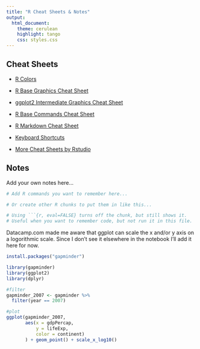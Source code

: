 ```yaml
---
title: "R Cheat Sheets & Notes"
output: 
  html_document: 
    theme: cerulean
    highlight: tango
    css: styles.css
---
```


## Cheat Sheets

* [R Colors](http://www.stat.columbia.edu/~tzheng/files/Rcolor.pdf)

* [R Base Graphics Cheat Sheet](http://www.joyce-robbins.com/wp-content/uploads/2016/04/BaseGraphicsCheatsheet.pdf)

* [ggplot2 Intermediate Graphics Cheat Sheet](https://rstudio.com/wp-content/uploads/2015/03/ggplot2-cheatsheet.pdf)

* [R Base Commands Cheat Sheet](https://www.rstudio.com/wp-content/uploads/2016/10/r-cheat-sheet-3.pdf)

* [R Markdown Cheat Sheet](https://www.rstudio.com/wp-content/uploads/2015/02/rmarkdown-cheatsheet.pdf)

* [Keyboard Shortcuts](https://support.rstudio.com/hc/en-us/articles/200711853-Keyboard-Shortcuts)



* [More Cheat Sheets by Rstudio](https://rstudio.com/resources/cheatsheets/)

## Notes

Add your own notes here...

```r
# Add R commands you want to remember here...

```

```r
# Or create other R chunks to put them in like this...

```

```r
# Using ```{r, eval=FALSE} turns off the chunk, but still shows it.
# Useful when you want to remember code, but not run it in this file.
```

Datacamp.com made me aware that ggplot can scale the x and/or y axis on a logorithmic scale. Since I don't see it elsewhere in the notebook I'll add it here for now.

```r
install.packages("gapminder")
```


```r
library(gapminder)
library(ggplot2)
library(dplyr)
```


```r
#filter
gapminder_2007 <- gapminder %>% 
  filter(year == 2007)

#plot
ggplot(gapminder_2007,
       aes(x = gdpPercap,
           y = lifeExp,
           color = continent)
       ) + geom_point() + scale_x_log10()
```

